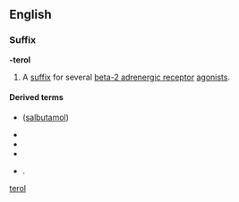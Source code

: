 ==English==

===Suffix===
'''-terol'''

# {{lb|en|chemistry}} A [[suffix]] for several [[beta-2 adrenergic receptor]] [[agonists]].

====Derived terms====
* {{l|en|albuterol}} ([[salbutamol]])
* {{l|en|bitolterol}}
* {{l|en|formoterol}}
* {{l|en|levabuterol}}
* {{l|en|salmeterol}}.

[[Category:English suffixes|terol]]